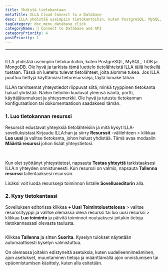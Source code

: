 ```yaml
---
title: Yhdistä tietokantaan
metaTitle: ILLA Cloud Connect to a Database
desc: ILLA yhdistää useimpiin tietokantoihin, kuten PostgreSQL, MySQL, TiDB ja MongoDB
tagCategory: doc_menu_database_click
categoryName: 📲 Connect to Database and API
categoryPriority: 4
postPriority: 1
---
```


* * *

## <Heading hidden>Yhdistä tietokantaan</Heading>

ILLA yhdistää useimpiin tietokantoihin, kuten PostgreSQL, MySQL, TiDB ja MongoDB. Ole hyvä ja tarkista tämä luettelo tietolähteistä ILLA tällä hetkellä tuetaan. Tässä on lueteltu tulevat tietolähteet, joita aiomme tukea. Jos ILLA puuttuu tiettyjä käyttämiäsi tietoresursseja, täytä lomake tähän.

ILLAn tarvitsemat yhteystiedot riippuvat siitä, minkä tyyppinen tietokanta haluat yhdistää. Näihin tietoihin kuuluvat yleensä isäntä, portti, käyttäjätunnukset ja yhteysmerkki. Ole hyvä ja tutustu tietokannan konfiguraatioon tai dokumentaatioon saadaksesi tämän.

### 1.  Luo tietokannan resurssi

Resurssit edustavat yhteyksiä tietolähteisiin ja mitä kysyt ILLA-sovelluksistasi.Kirjaudu ILLA:han ja siirry **Resurssit** -välilehteen > klikkaa **Luo uusi** ja valitse tietokanta, johon haluat yhdistää. Tämä avaa modaalin **Määritä resurssi** johon lisäät yhteystietosi.

<img
  src='https://cdn.illacloud.com/official-website/img/docs/connect/connect-database/resources.png'
  alt=""
/>
<img
  src='https://cdn.illacloud.com/official-website/img/docs/connect/connect-database/config.png'
  alt=""
/>

Kun olet syöttänyt yhteystietosi, napsauta **Testaa yhteyttä** tarkistaaksesi ILLA:n yhteyden onnistuneesti. Kun resurssi on valmis, napsauta **Tallenna resurssi** tallentaaksesi resurssin.

Lisäksi voit luoda resursseja toiminnon listalle **Sovelluseditorin** alla.

### 2.  Kysy tietokantaasi

Sovelluksen editorissa klikkaa **+ Uusi** **Toimintoluettelossa** > valitse resurssityyppi ja valitse olemassa oleva resurssi tai luo uusi resurssi > klikkaa **Luo toiminto** ja päivitä toiminnot noutaaksesi joitakin tietoja tietokannassasi olevasta taulusta.

<img
  src='https://cdn.illacloud.com/official-website/img/docs/connect/connect-database/action.png'
  alt=""
/>

Klikkaa **Tallenna** ja sitten **Suorita**. Kyselyn tulokset näytetään automaattisesti kyselyn valmistuttua.

On olemassa joitakin edistyneitä asetuksia, kuten uudelleennimeäminen, ajon asetukset, muuntaminen tietoja ja määrittämällä ajon onnistumisen tai epäonnistumisen käsittely, kuten alla esitetään.

<img
  src='https://cdn.illacloud.com/official-website/img/docs/connect/connect-database/run.png'
  alt=""
/>
